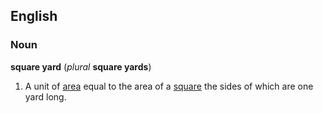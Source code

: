 ==English==
===Noun===
'''square yard''' (''plural'' '''square yards''')

#A unit of [[area]] equal to the area of a [[square]] the sides of which are one yard long.

<!--
{{msg:Measurement_Units}}
-->